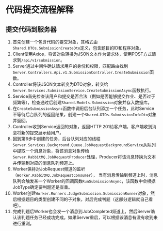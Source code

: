 # 代码提交流程解释

## 提交代码到服务器

1. 首先创建一个包含代码的提交对象，其格式由`Shared.DTOs.SubmissionCreateDto`定义，包含题目的ID和程序对象。
2. Client使用Axios，将该对象转换为JSON文本作为请求体，使用POST方式请求到`/api/v1/submission`。
3. Server通过中间件确认请求用户的身份和权限，匹配路由找到`Server.Controllers.Api.v1.SubmissionController.CreateSubmission`函数。
4. Controller将该JSON文本转变为DTO对象，转交给`Server.Services.SubmissionService.CreateSubmissionAsync`函数执行。
5. Service首先检查该用户和提交是否合法（例如是否能够提交作业、是否过于频繁等），检查通过后创建`Shared.Models.Submission`对象并存入数据库。
6. 在`CreateSubmissionAsync`函数中调用后台队列添加一个任务，此时Service不等待后台队列的返回结果，创建一个`Shared.DTOs.SubmissionInfoDto`对象并返回。
7. Controller收到Service返回的对象，返回HTTP 201给客户端，客户端收到消息将新的提交展示给用户。
8. 回到第6步中创建的任务，后台队列对应的线程`Server.Services.Background.Queue.JobRequestBackgroundService`从队列中提取一个消息对象，将该消息对象传给
   `Server.RabbitMQ.JobRequestProducer`处理，Producer将该消息转换为文本并传输到对应的消息队列频道上。
9. Worker保持对JobRequest频道的监听（`Worker.RabbitMQ.JobRequestConsumer`），
   当有消息传输到频道上时，消息队列会触发某一个Worker的回调函数`RunSubmissionAsync`，该函数中会根据JobType确定要判题还是查重。
10. Worker创建`Worker.Runners.JudgeSubmission.SubmissionRunner`对象，然后根据题目的类型创建不同的子对象，对后完成判题（这部分逻辑就自己看吧）。
11. 完成判题后Worker也会发一个消息到JobCompleted频道上，然后Server确认该判题任务已经成功完成。如果Server重启，可以根据该消息有没有收到来进行重测。